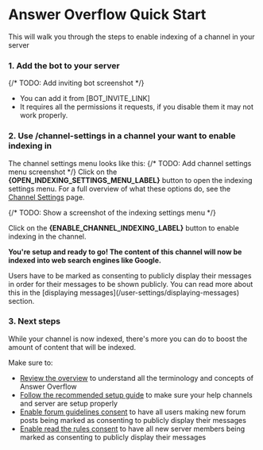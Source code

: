 
# Answer Overflow Quick Start

This will walk you through the steps to enable indexing of a channel in your server

### 1. Add the bot to your server

{/* TODO: Add inviting bot screenshot */}
- You can add it from [BOT_INVITE_LINK]
- It requires all the permissions it requests, if you disable them it may not work properly.

### 2. Use /channel-settings in a channel your want to enable indexing in

The channel settings menu looks like this:
{/* TODO: Add channel settings menu screenshot */}
Click on the **{OPEN_INDEXING_SETTINGS_MENU_LABEL}** button to open the indexing settings menu.
For a full overview of what these options do, see the [Channel Settings](/channel-settings) page.

{/* TODO: Show a screenshot of the indexing settings menu */}

Click on the **{ENABLE_CHANNEL_INDEXING_LABEL}** button to enable indexing in the channel.

**You're setup and ready to go! The content of this channel will now be indexed into web search engines like Google.**

<Callout type="error" emoji="❗">
  Users have to be marked as consenting to publicly display their messages in order for their messages to be shown publicly. You can read more about this in the [displaying messages](/user-settings/displaying-messages) section.
</Callout>

### 3. Next steps

While your channel is now indexed, there's more you can do to boost the amount of content that will be indexed.

Make sure to:
- [Review the overview](/) to understand all the terminology and concepts of Answer Overflow
- [Follow the recommended setup guide](/recommended-setup) to make sure your help channels and server are setup properly
- [Enable forum guidelines consent](/channel-settings/forum-guidelines-consent) to have all users making new forum posts being marked as consenting to publicly display their messages
- [Enable read the rules consent](/server-settings/read-the-rules-consent) to have all new server members being marked as consenting to publicly display their messages
